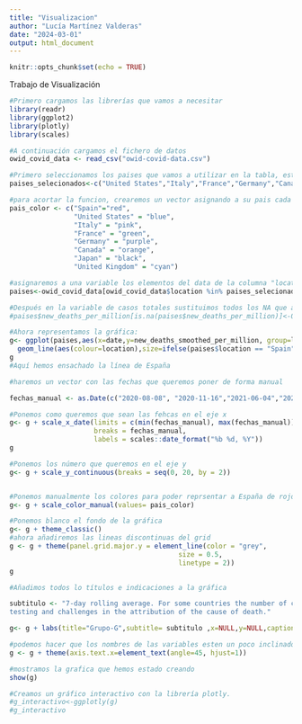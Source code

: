 ```yaml
---
title: "Visualizacion"
author: "Lucía Martínez Valderas"
date: "2024-03-01"
output: html_document
---
```


```r
knitr::opts_chunk$set(echo = TRUE)
```

Trabajo de Visualización
```r
#Primero cargamos las librerías que vamos a necesitar
library(readr)
library(ggplot2)
library(plotly)
library(scales)

#A continuación cargamos el fichero de datos
owid_covid_data <- read_csv("owid-covid-data.csv")

#Primero seleccionamos los paises que vamos a utilizar en la tabla, este será nuestro nuevo data frame con el que vamos a crear la gráfica:
paises_selecionados<-c("United States","Italy","France","Germany","Canada","Japan","United Kingdom","Spain")

#para acortar la funcion, crearemos un vector asignando a su pais cada color
pais_color <- c("Spain"="red",
                "United States" = "blue",
                "Italy" = "pink",
                "France" = "green",
                "Germany" = "purple",
                "Canada" = "orange",
                "Japan" = "black",
                "United Kingdom" = "cyan")

#asignaremos a una variable los elementos del data de la columna "location" los cuales coinciden con nuestro vector "paises_seleccionados
paises<-owid_covid_data[owid_covid_data$location %in% paises_selecionados, ]

#Después en la variable de casos totales sustituimos todos los NA que aparecen por 0
#paises$new_deaths_per_million[is.na(paises$new_deaths_per_million)]<-0
```


```r
#Ahora representamos la gráfica:
g<- ggplot(paises,aes(x=date,y=new_deaths_smoothed_per_million, group=location))+
  geom_line(aes(colour=location),size=ifelse(paises$location == "Spain",1.5,0.5))
g
#Aquí hemos ensachado la línea de España
```


```r
#haremos un vector con las fechas que queremos poner de forma manual

fechas_manual <- as.Date(c("2020-08-08", "2020-11-16","2021-06-04","2021-09-12","2022-02-28","2022-12-31","2023-04-02","2023-11-18","2024-01-24"))

#Ponemos como queremos que sean las fehcas en el eje x
g<- g + scale_x_date(limits = c(min(fechas_manual), max(fechas_manual)),
                     breaks = fechas_manual,
                     labels = scales::date_format("%b %d, %Y"))
g
```


```r
#Ponemos los número que queremos en el eje y
g<- g + scale_y_continuous(breaks = seq(0, 20, by = 2)) 


#Ponemos manualmente los colores para poder reprsentar a España de rojo
g<- g + scale_color_manual(values= pais_color)

#Ponemos blanco el fondo de la gráfica
g<- g + theme_classic()
#ahora añadiremos las lineas discontinuas del grid
g <- g + theme(panel.grid.major.y = element_line(color = "grey",
                                          size = 0.5,
                                          linetype = 2))
g
```


```r
#Añadimos todos lo títulos e indicaciones a la gráfica

subtitulo <- "7-day rolling average. For some countries the number of confirmed deaths is much lower than the true number of deaths. This is because of limited
testing and challenges in the attribution of the cause of death."

g<- g + labs(title="Grupo-G",subtitle= subtitulo ,x=NULL,y=NULL,caption="Source: Johns Hopkins University CSSE COVID-19 Data")

#podemos hacer que los nombres de las variables esten un poco inclinados
g <- g + theme(axis.text.x=element_text(angle=45, hjust=1))

#mostramos la grafica que hemos estado creando
show(g)

#Creamos un gráfico interactivo con la librería plotly.
#g_interactivo<-ggplotly(g)
#g_interactivo

```


